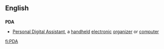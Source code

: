 ==English==

==={{initialism}}===
'''PDA'''

*[[Personal Digital Assistant]], a [[handheld]] [[electronic]] [[organizer]] or [[computer]]

[[fi:PDA]]